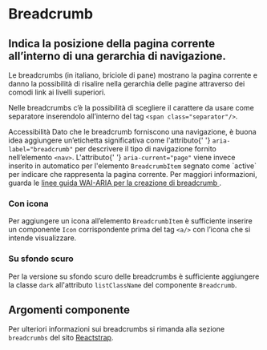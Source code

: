 
<Meta title='Documentazione/Menu di navigazione/Breadcrumb' of={Breadcrumb} />

# Breadcrumb

## Indica la posizione della pagina corrente all’interno di una gerarchia di navigazione.

Le breadcrumbs (in italiano, briciole di pane) mostrano la pagina corrente e danno la possibilità di risalire nella gerarchia delle pagine attraverso dei comodi link ai livelli superiori.

Nelle breadcrumbs c’è la possibilità di scegliere il carattere da usare come separatore inserendolo all’interno del tag `<span class="separator"/>`.

<div className='docs'>
  <Callout color='success'>
    <CalloutTitle>Accessibilità</CalloutTitle>
    <CalloutText>
      Dato che le breadcrumb forniscono una navigazione, è buona idea aggiungere
      un’etichetta significativa come l'attributo{' '}
      <Code>aria-label="breadcrumb"</Code> per descrivere il tipo di navigazione
      fornito nell’elemento <Code>&lt;nav&gt;</Code>. L'attributo{' '}
      <Code>aria-current="page"</Code> viene invece inserito in automatico per
      l'elemento <Code>BreadcrumbItem</Code> segnato come `active` per indicare
      che rappresenta la pagina corrente.
    </CalloutText>
    <CalloutText>
      Per maggiori informazioni, guarda le <a href='https://www.w3.org/TR/wai-aria-practices/#breadcrumb'>
        linee guida WAI-ARIA per la creazione di breadcrumb
      </a>.
    </CalloutText>
  </Callout>
</div>

<Canvas>
  <Story id='componenti-breadcrumb--esempi' />
</Canvas>

### Con icona

Per aggiungere un icona all’elemento `BreadcrumbItem` è sufficiente inserire un componente `Icon` corrispondente prima del tag `<a/>` con l’icona che si intende visualizzare.

<Canvas>
  <Story id='componenti-breadcrumb--con-icone' />
</Canvas>

### Su sfondo scuro

Per la versione su sfondo scuro delle breadcrumbs è sufficiente aggiungere la classe `dark` all'attributo `listClassName` del componente `Breadcrumb`.

<Canvas>
  <Story id='componenti-breadcrumb--su-sfondo-scuro' />
</Canvas>

## Argomenti componente

Per ulteriori informazioni sui breadcrumbs si rimanda alla sezione `breadcrumbs` del sito [Reactstrap](https://reactstrap.github.io/components/breadcrumbs/).
